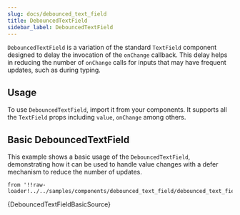 ```yaml
---
slug: docs/debounced_text_field
title: DebouncedTextField
sidebar_label: DebouncedTextField
---
```


`DebouncedTextField` is a variation of the standard `TextField` component designed to delay the invocation of the
`onChange` callback. This delay helps in reducing the number of `onChange` calls for inputs that may have
frequent updates, such as during typing.

## Usage

To use `DebouncedTextField`, import it from your components. It supports all the `TextField` props including `value`, `onChange` among others.


## Basic DebouncedTextField

This example shows a basic usage of the `DebouncedTextField`, demonstrating how it can be used to handle value changes with a defer mechanism to reduce the number of updates.

    from '!!raw-loader!../../samples/components/debounced_text_field/debounced_text_field_basic';

<CodeSample>
    <DebouncedTextFieldBasicDemo/>
</CodeSample>

<CodeBlock language="tsx">{DebouncedTextFieldBasicSource}</CodeBlock>
